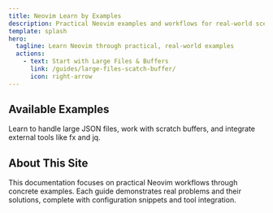 ```yaml
---
title: Neovim Learn by Examples
description: Practical Neovim examples and workflows for real-world scenarios.
template: splash
hero:
  tagline: Learn Neovim through practical, real-world examples
  actions:
    - text: Start with Large Files & Buffers
      link: /guides/large-files-scatch-buffer/
      icon: right-arrow
---
```



## Available Examples

<CardGrid>
 <Card title="Large Files & Scratch Buffers" icon="document">
  Learn to handle large JSON files, work with scratch buffers, and integrate external tools like fx and jq.
 </Card>
</CardGrid>

## About This Site

This documentation focuses on practical Neovim workflows through concrete examples. Each guide demonstrates real problems and their solutions, complete with configuration snippets and tool integration.
